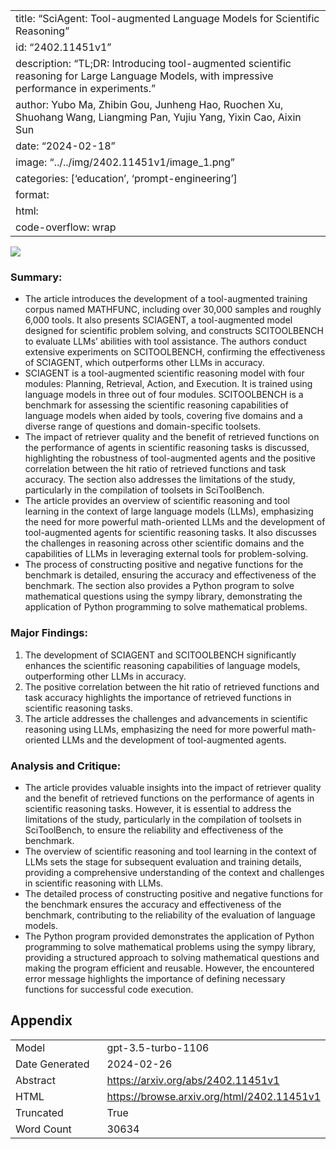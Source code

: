 
---
title: "SciAgent: Tool-augmented Language Models for Scientific Reasoning"
id: "2402.11451v1"
description: "TL;DR: Introducing tool-augmented scientific reasoning for Large Language Models, with impressive performance in experiments."
author: Yubo Ma, Zhibin Gou, Junheng Hao, Ruochen Xu, Shuohang Wang, Liangming Pan, Yujiu Yang, Yixin Cao, Aixin Sun
date: "2024-02-18"
image: "../../img/2402.11451v1/image_1.png"
categories: ['education', 'prompt-engineering']
format:
  html:
    code-overflow: wrap
---

![](../../img/2402.11451v1/image_1.png)

### Summary:
- The article introduces the development of a tool-augmented training corpus named MATHFUNC, including over 30,000 samples and roughly 6,000 tools. It also presents SCIAGENT, a tool-augmented model designed for scientific problem solving, and constructs SCITOOLBENCH to evaluate LLMs' abilities with tool assistance. The authors conduct extensive experiments on SCITOOLBENCH, confirming the effectiveness of SCIAGENT, which outperforms other LLMs in accuracy.
- SCIAGENT is a tool-augmented scientific reasoning model with four modules: Planning, Retrieval, Action, and Execution. It is trained using language models in three out of four modules. SCITOOLBENCH is a benchmark for assessing the scientific reasoning capabilities of language models when aided by tools, covering five domains and a diverse range of questions and domain-specific toolsets.
- The impact of retriever quality and the benefit of retrieved functions on the performance of agents in scientific reasoning tasks is discussed, highlighting the robustness of tool-augmented agents and the positive correlation between the hit ratio of retrieved functions and task accuracy. The section also addresses the limitations of the study, particularly in the compilation of toolsets in SciToolBench.
- The article provides an overview of scientific reasoning and tool learning in the context of large language models (LLMs), emphasizing the need for more powerful math-oriented LLMs and the development of tool-augmented agents for scientific reasoning tasks. It also discusses the challenges in reasoning across other scientific domains and the capabilities of LLMs in leveraging external tools for problem-solving.
- The process of constructing positive and negative functions for the benchmark is detailed, ensuring the accuracy and effectiveness of the benchmark. The section also provides a Python program to solve mathematical questions using the sympy library, demonstrating the application of Python programming to solve mathematical problems.

### Major Findings:
1. The development of SCIAGENT and SCITOOLBENCH significantly enhances the scientific reasoning capabilities of language models, outperforming other LLMs in accuracy.
2. The positive correlation between the hit ratio of retrieved functions and task accuracy highlights the importance of retrieved functions in scientific reasoning tasks.
3. The article addresses the challenges and advancements in scientific reasoning using LLMs, emphasizing the need for more powerful math-oriented LLMs and the development of tool-augmented agents.

### Analysis and Critique:
- The article provides valuable insights into the impact of retriever quality and the benefit of retrieved functions on the performance of agents in scientific reasoning tasks. However, it is essential to address the limitations of the study, particularly in the compilation of toolsets in SciToolBench, to ensure the reliability and effectiveness of the benchmark.
- The overview of scientific reasoning and tool learning in the context of LLMs sets the stage for subsequent evaluation and training details, providing a comprehensive understanding of the context and challenges in scientific reasoning with LLMs.
- The detailed process of constructing positive and negative functions for the benchmark ensures the accuracy and effectiveness of the benchmark, contributing to the reliability of the evaluation of language models.
- The Python program provided demonstrates the application of Python programming to solve mathematical problems using the sympy library, providing a structured approach to solving mathematical questions and making the program efficient and reusable. However, the encountered error message highlights the importance of defining necessary functions for successful code execution.

## Appendix

|          |          |
|----------|----------|
| Model     | gpt-3.5-turbo-1106       |
| Date Generated     | 2024-02-26       |
| Abstract | [https://arxiv.org/abs/2402.11451v1](https://arxiv.org/abs/2402.11451v1)        |
| HTML     | [https://browse.arxiv.org/html/2402.11451v1](https://browse.arxiv.org/html/2402.11451v1)       |
| Truncated       | True       |
| Word Count       | 30634       |
